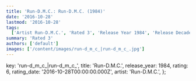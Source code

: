 ```yaml
---
title: 'Run-D.M.C.: Run-D.M.C. (1984)'
date: '2016-10-28'
lastmod: '2016-10-28'
tags:
  ['Artist Run-D.M.C.', 'Rated 3', 'Release Year 1984', 'Release Decade 1980']
summary: 'Rated 3'
authors: ['default']
images: ['/content/images/run-d_m_c_|run-d_m_c_.jpg']
---
```


  key: 'run-d_m_c_|run-d_m_c_',
  title: 'Run-D.M.C.',
  release_year: 1984,
  rating: 6,
  rating_date: '2016-10-28T00:00:00.000Z',
  artist: 'Run-D.M.C.',
};

<MusicRating data={data} />
